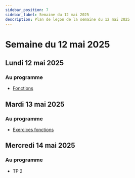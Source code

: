 ```yaml
---
sidebar_position: 7
sidebar_label: Semaine du 12 mai 2025
description: Plan de leçon de la semaine du 12 mai 2025
---
```


# Semaine du 12 mai 2025

## Lundi 12 mai 2025

### Au programme

- [Fonctions](https://archambaultv-prof.github.io/programmation-python/docs/category/fonctions)

## Mardi 13 mai 2025

### Au programme

- [Exercices fonctions](https://archambaultv-prof.github.io/programmation-python/docs/category/exercices-3)

## Mercredi 14 mai 2025

### Au programme

- TP 2